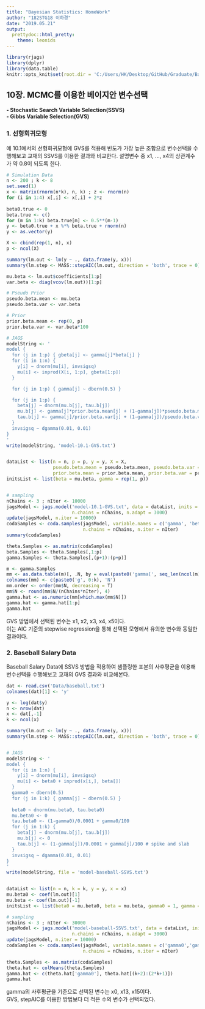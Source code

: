 ```yaml
---
title: "Bayesian Statistics: HomeWork"
author: "182STG18 이하경"
date: "2019.05.21"
output: 
  prettydoc::html_pretty:
    theme: leonids
---
```

```r
library(rjags)
library(dplyr)
library(data.table)
knitr::opts_knit$set(root.dir = 'C:/Users/HK/Desktop/GitHub/Graduate/Bayesian')
```

## 10장. MCMC를 이용한 베이지안 변수선택

**- Stochastic Search Variable Selection(SSVS)**  
**- Gibbs Variable Selection(GVS)**  
  
### 1. 선형회귀모형  
  
 예 10.1에서의 선형회귀모형에 GVS를 적용해 빈도가 가장 높은 조합으로 변수선택을 수행해보고 교재의 SSVS를 이용한 결과와 비교한다. 설명변수 중 x1, ..., x4의 상관계수가 약 0.8이 되도록 한다.  
```r
# Simulation Data 
n <- 200 ; k <- 8
set.seed(1)
x <- matrix(rnorm(n*k), n, k) ; z <- rnorm(n)
for (i in 1:4) x[,i] <- x[,i] + 2*z 
  
beta0.true <- 0
beta.true <- c()
for (m in 1:k) beta.true[m] <- 0.5**(m-1)
y <- beta0.true + x %*% beta.true + rnorm(n)
y <- as.vector(y)

X <- cbind(rep(1, n), x)
p <- ncol(X)

summary(lm.out <- lm(y ~ ., data.frame(y, x)))
summary(lm.step <- MASS::stepAIC(lm.out, direction = 'both', trace = 0))

mu.beta <- lm.out$coefficients[1:p]
var.beta <- diag(vcov(lm.out))[1:p]

# Pseudo Prior 
pseudo.beta.mean <- mu.beta
pseudo.beta.var <- var.beta

# Prior
prior.beta.mean <- rep(0, p)
prior.beta.var <- var.beta*100 

# JAGS
modelString <- '
model { 
  for (j in 1:p) { gbeta[j] <- gamma[j]*beta[j] }
  for (i in 1:n) {
    y[i] ~ dnorm(mu[i], invsigsq)
    mu[i] <- inprod(X[i, 1:p], gbeta[1:p])
  }

  for (j in 1:p) { gamma[j] ~ dbern(0.5) }

  for (j in 1:p) {
    beta[j] ~ dnorm(mu.b[j], tau.b[j])
    mu.b[j] <- gamma[j]*prior.beta.mean[j] + (1-gamma[j])*pseudo.beta.mean[j]
    tau.b[j] <- gamma[j]/prior.beta.var[j] + (1-gamma[j])/pseudo.beta.var[j]
  }
  invsigsq ~ dgamma(0.01, 0.01)
}
'
write(modelString, 'model-10.1-GVS.txt')


dataList <- list(n = n, p = p, y = y, X = X,
                 pseudo.beta.mean = pseudo.beta.mean, pseudo.beta.var = pseudo.beta.var,
                 prior.beta.mean = prior.beta.mean, prior.beta.var = prior.beta.var)
initsList <- list(beta = mu.beta, gamma = rep(1, p))


# sampling
nChains <- 3 ; nIter <- 10000
jagsModel <- jags.model('model-10.1-GVS.txt', data = dataList, inits = initsList,
                        n.chains = nChains, n.adapt = 3000)
update(jagsModel, n.iter = 10000)
codaSamples <- coda.samples(jagsModel, variable.names = c('gamma', 'beta'),
                            n.chains = nChains, n.iter = nIter)
summary(codaSamples)

theta.Samples <- as.matrix(codaSamples)
beta.Samples <- theta.Samples[,1:p]
gamma.Samples <- theta.Samples[,(p+1):(p+p)]

m <- gamma.Samples
mm <- as.data.table(m)[, .N, by = eval(paste0('gamma[', seq_len(ncol(m)), ']'))]
colnames(mm) <- c(paste0('g', 0:k), 'N')
mm.order <- order(mm$N, decreasing = T)
mm$N <- round(mm$N/(nChains*nIter), 4)
gamma.hat <- as.numeric(mm[which.max(mm$N)])
gamma.hat <- gamma.hat[1:p]
gamma.hat
```
GVS 방법에서 선택된 변수는 x1, x2, x3, x4, x5이다.  
이는 AIC 기준의 stepwise regression을 통해 선택된 모형에서 유의한 변수와 동일한 결과이다.  
  
  
### 2. Baseball Salary Data  
 Baseball Salary Data에 SSVS 방법을 적용하여 샘플링한 표본의 사후평균을 이용해 변수선택을 수행해보고 교재의 GVS 결과와 비교해본다.  
```r
dat <- read.csv('Data/baseball.txt')
colnames(dat)[1] <- 'y'

y <- log(dat$y)
n <- nrow(dat)
x <- dat[,-1]
k <- ncol(x)

summary(lm.out <- lm(y ~ ., data.frame(y, x)))
summary(lm.step <- MASS::stepAIC(lm.out, direction = 'both', trace = 0))


# JAGS
modelString <- '
model {
  for (i in 1:n) {
    y[i] ~ dnorm(mu[i], invsigsq)
    mu[i] <- beta0 + inprod(x[i,], beta[])
  }
  gamma0 ~ dbern(0.5)
  for (j in 1:k) { gamma[j] ~ dbern(0.5) }
  
  beta0 ~ dnorm(mu.beta0, tau.beta0)
  mu.beta0 <- 0
  tau.beta0 <- (1-gamma0)/0.0001 + gamma0/100
  for (j in 1:k) {
    beta[j] ~ dnorm(mu.b[j], tau.b[j])
    mu.b[j] <- 0
    tau.b[j] <- (1-gamma[j])/0.0001 + gamma[j]/100 # spike and slab
  }
  invsigsq ~ dgamma(0.01, 0.01)
}
'
write(modelString, file = 'model-baseball-SSVS.txt')


dataList <- list(n = n, k = k, y = y, x = x)
mu.beta0 <- coef(lm.out)[1]
mu.beta <- coef(lm.out)[-1]
initsList <- list(beta0 = mu.beta0, beta = mu.beta, gamma0 = 1, gamma = rep(1, k))

# sampling
nChains <- 3 ; nIter <- 30000
jagsModel <- jags.model('model-baseball-SSVS.txt', data = dataList, inits = initsList,
                        n.chains = nChains, n.adapt = 3000)
update(jagsModel, n.iter = 10000)
codaSamples <- coda.samples(jagsModel, variable.names = c('gamma0','gamma','beta0','beta'),
                            n.chains = nChains, n.iter = nIter)

theta.Samples <- as.matrix(codaSamples)
theta.hat <- colMeans(theta.Samples)
gamma.hat <- c(theta.hat['gamma0'], theta.hat[(k+2):(2*k+1)])
gamma.hat
```
gamma의 사후평균을 기준으로 선택된 변수는 x0, x13, x15이다.  
GVS, stepAIC를 이용한 방법보다 더 적은 수의 변수가 선택되었다.  
